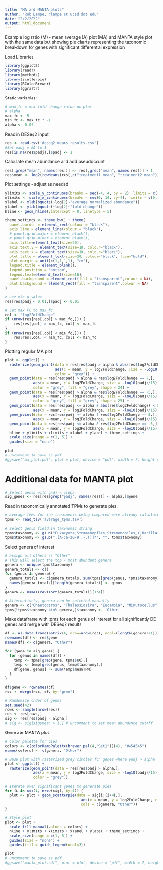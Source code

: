 ```yaml
---
title: "MA and MANTA plots"
author: "Rob Lampe, rlampe at ucsd dot edu"
date: "2/2/2022"
output: html_document
---
```


Example log ratio (M) - mean average (A) plot (MA) and MANTA style plot with the same data but showing pie charts representing the taxonomic breakdown for genes with significant differential expression

Load Libraries
```r
library(ggplot2)
library(readr)
library(methods)
library(scatterpie)
library(RColorBrewer)
library(ggrastr)
```

Static variables:
```r
# max_fc = max fold change value on plot
# alpha 
max_fc <- 5
min_fc <- max_fc * -1
alpha <- 0.05
```

Read in DESeq2 input
```r
res <- read.csv('deseq2_means_results.csv')
#Set padj = NA to 1
res[is.na(res$padj),]$padj <- 1
```

Calculate mean abundance and add pseudocount
```r
res[,grep("mean", names(res))] <- res[,grep("mean", names(res))] + 1
res$mean <- log2(rowMeans(res[,c("treatment1_mean", "treatment2_mean")]))
```

Plot settings - adjust as needed
```r
ylimits <- scale_y_continuous(breaks = seq(-4, 4, by = 2), limits = c(-5.5, 5.5))
xlimits <- scale_x_continuous(breaks = seq(0, 16, by=4), limits = c(0, max(res$mean))) 
xlabel <- xlab(bquote(~log[2]~"average normalized abundance"))
ylabel <- ylab(bquote(~log[2]~"fold change"))
hline <- geom_hline(yintercept = 0, linetype = 5)

theme_settings <- theme_bw() + theme(
  panel.border = element_rect(colour = "black"), 
  axis.line = element_line(colour = "black"), 
  # panel.grid.major = element_blank(), 
  # panel.grid.minor = element_blank(),
  axis.title=element_text(size=20), 
  axis.text.y = element_text(size=18, colour="black"),
  axis.text.x = element_text(size=18, colour="black"),
  plot.title = element_text(size=20, colour="black", face="bold"),
  plot.margin = unit(c(1,1,1,1), "cm"),
  legend.title = element_blank(),
  legend.position = "bottom",
  legend.text=element_text(size=16),
  panel.background = element_rect(fill = "transparent",colour = NA),
  plot.background = element_rect(fill = "transparent",colour = NA)
)

# Set min p-value
res[res$padj < 0.01,]$padj <- 0.01

# Set max FC to max_fc
col <- "log2FoldChange"
if (nrow(res[res[,col] > max_fc,])) {
    res[res[,col] > max_fc, col] <- max_fc
}
if (nrow(res[res[,col] < min_fc,])) {
    res[res[,col] < min_fc, col] <- min_fc
}
```

Plotting regular MA plot
```r
plot <- ggplot() + 
  rasterize(geom_point(data = res[res$padj > alpha & abs(res$log2FoldChange) < 5,],
                       aes(x = mean, y = log2FoldChange, size = -log10(padj)/15),
                       color = "grey")) +
  geom_point(data = res[res$padj > alpha & res$log2FoldChange == 5,],
             aes(x = mean, y = log2FoldChange, size = -log10(padj)/15),
             color = "grey", fill = "grey", shape = 24) +
  geom_point(data = res[res$padj > alpha & res$log2FoldChange == -5,],
             aes(x = mean, y = log2FoldChange, size = -log10(padj)/15),
             color = "grey", fill = "grey", shape = 25) +
  geom_point(data = res[res$padj <= alpha & abs(res$log2FoldChange) < 5,],
             aes(x = mean, y = log2FoldChange, size = -log10(padj)/15), color = "black") +
  geom_point(data = res[res$padj <= alpha & res$log2FoldChange == 5,],
             aes(x = mean, y = log2FoldChange, size = -log10(padj)/15), color = "black", fill = "black", shape = 24) +
  geom_point(data = res[res$padj <= alpha & res$log2FoldChange == -5,],
             aes(x = mean, y = log2FoldChange, size = -log10(padj)/15), color = "black", fill = "black", shape = 25) +
  hline + ylimits + xlimits + xlabel + ylabel + theme_settings +
  scale_size(range = c(1, 5)) +
  guides(size = "none")

plot
# uncomment to save as pdf
#ggsave("ma_plot.pdf", plot = plot, device = "pdf", width = 7, height = 8)
```

# Additional data for MANTA plot
```r
# Select genes with padj < alpha
sig_genes <- res[res[grep("padj", names(res))] < alpha,]$gene
```

Read in taxonomically annotated TPMs to generate pies. 
```r
# Average TPMs for the treatments being compared were already calculated as meanTPM
tpms <- read_tsv('average_tpms.tsv')

# Select genus field in taxonomic string
tpms$taxonomy <- gsub("Eukaryota;Stramenopiles;Stramenopiles_X;Bacillariophyta;Bacillariophyta_X;[A-Za-z]*-centric-[A-Za-z-]*;", "", tpms$taxonomy)
tpms$taxonomy <- gsub(";[A-za-z0-9 ,-.()]*", "", tpms$taxonomy)
```

Select genera of interest
```r
# assign all others as "Other"
# This will select the top 4 most abundant genera
genera <- unique(tpms$taxonomy)
genera_totals <- c()
for (genus in genera) {
  genera_totals <- c(genera_totals, sum(tpms[grep(genus, tpms$taxonomy),]$meanTPM))
  names(genera_totals)[length(genera_totals)] <- genus
}
genera <- names(rev(sort(genera_totals))[1:4])

# Alternatively, genera can be selected manually
genera <- c("Chaetoceros", "Thalassiosira", "Eucampia", "Minutocellus")
tpms[!tpms$taxonomy %in% genera,]$taxonomy <- 'Other'
```

Make dataframe with tpms for each genus of interest for all significantly DE genes and merge with DESeq2 results
```r
df <- as.data.frame(matrix(0, nrow=nrow(res), ncol=(length(genera)+1)))
rownames(df) <- res$gene
names(df) <- c(genera, "Other")

for (gene in sig_genes) {
  for (genus in names(df)) {
    temp <- tpms[grep(gene, tpms$KO),]
    temp <- temp[grep(genus, temp$taxonomy),]
    df[gene, genus] <- sum(temp$meanTPM)
  }
}

df$gene <- rownames(df)
res <- merge(res, df, by="gene")

# Randomize order of genes
set.seed(42)
rows <- sample(nrow(res))
res <- res[rows,]
sig <- res[res$padj < alpha,]
# sig <- sig[sig$mean > 1,] # uncomment to set mean abundance cutoff
```

Generate MANTA plot
```r
# Color palette for pies
colors <- c(colorRampPalette(brewer.pal(4,"Set1"))(4), "#454545")
names(colors) <- c(genera, "Other")

# Base plot with rasterized grey circles for genes where padj > alpha
plot <- ggplot() + 
  rasterize(geom_point(data = res[res$padj > alpha,],
             aes(x = mean, y = log2FoldChange, size = -log10(padj)/15),
             color = "grey"))

# Iterate over significant genes to generate pies
for (i in seq(1, nrow(sig), by=5)) {
  plot <- plot + geom_scatterpie(data = sig[i:(i+4),],
                                   aes(x = mean, y = log2FoldChange, r = -log10(padj)/7.5),
                                   cols = c(genera, "Other"))
}

# Style plot
plot <- plot +
  scale_fill_manual(values = colors) +
  hline + ylimits + xlimits + xlabel + ylabel + theme_settings +
  scale_size(range = c(1, 5)) +
  guides(size = "none") +
  guides(fill = guide_legend(ncol=3))

plot
# uncomment to save as pdf
#ggsave("manta_plot.pdf", plot = plot, device = "pdf", width = 7, height = 8)
```